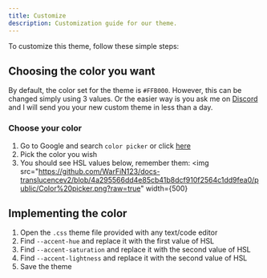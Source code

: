 ```yaml
---
title: Customize
description: Customization guide for our theme.
---
```


To customize this theme, follow these simple steps:

## Choosing the color you want

By default, the color set for the theme is <code>#FFB000</code>. However, this can be changed simply using 3 values. Or the easier way is you ask me on [Discord](https://discord.com/invite/t6CKrYvQuE) and I will send you your new custom theme in less than a day.

### Choose your color

1. Go to Google and search `color picker` or click [here](https://g.co/kgs/q5QAo9Z)
2. Pick the color you wish
3. You should see HSL values below, remember them:
   <img
     src="https://github.com/WarFiN123/docs-translucencev2/blob/4a295566dd4e85cb41b8dcf910f2564c1dd9fea0/public/Color%20picker.png?raw=true"
     width={500}
   ></img>

## Implementing the color

1. Open the `.css` theme file provided with any text/code editor
2. Find `--accent-hue` and replace it with the first value of HSL
3. Find `--accent-saturation` and replace it with the second value of HSL
4. Find `--accent-lightness` and replace it with the second value of HSL
5. Save the theme
